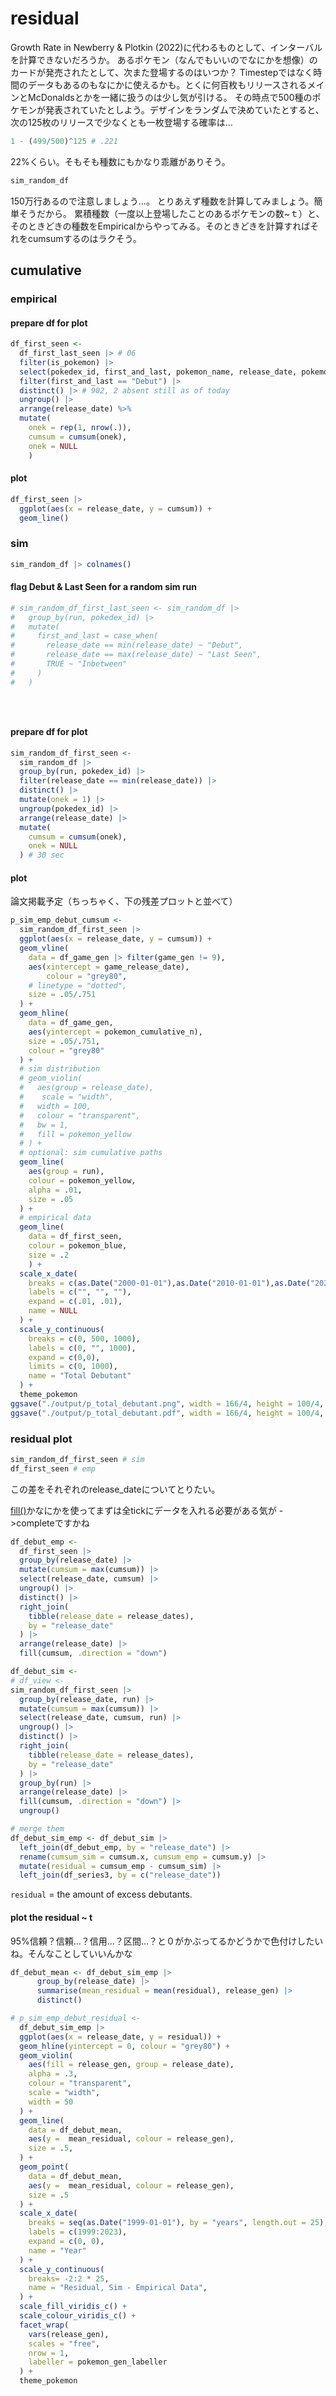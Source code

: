 # residual

Growth Rate in Newberry & Plotkin (2022)に代わるものとして、インターバルを計算できないだろうか。
あるポケモン（なんでもいいのでなにかを想像）のカードが発売されたとして、次また登場するのはいつか？
Timestepではなく時間のデータもあるのもなにかに使えるかも。とくに何百枚もリリースされるメインとMcDonaldsとかを一緒に扱うのは少し気が引ける。
その時点で500種のポケモンが発表されていたとしよう。デザインをランダムで決めていたとすると、次の125枚のリリースで少なくとも一枚登場する確率は…

```r
1 - (499/500)^125 # .221
```
22%くらい。そもそも種数にもかなり乖離がありそう。

```r
sim_random_df 
```
150万行あるので注意しましょう…。
とりあえず種数を計算してみましょう。簡単そうだから。
累積種数（一度以上登場したことのあるポケモンの数~ｔ）と、そのときどきの種数をEmpiricalからやってみる。そのときどきを計算すればそれをcumsumするのはラクそう。

## cumulative

### empirical

#### prepare df for plot

```r
df_first_seen <-
  df_first_last_seen |> # 06
  filter(is_pokemon) |> 
  select(pokedex_id, first_and_last, pokemon_name, release_date, pokemon_gen) |> 
  filter(first_and_last == "Debut") |> 
  distinct() |> # 902, 2 absent still as of today
  ungroup() |> 
  arrange(release_date) %>%
  mutate(
    onek = rep(1, nrow(.)),
    cumsum = cumsum(onek),
    onek = NULL
    )
```

#### plot

```r
df_first_seen |> 
  ggplot(aes(x = release_date, y = cumsum)) +
  geom_line()
```

### sim
```r
sim_random_df |> colnames()
```
#### flag Debut & Last Seen for a random sim run
```r
# sim_random_df_first_last_seen <- sim_random_df |> 
#   group_by(run, pokedex_id) |> 
#   mutate(
#     first_and_last = case_when(
#       release_date == min(release_date) ~ "Debut",
#       release_date == max(release_date) ~ "Last Seen",
#       TRUE ~ "Inbetween"
#     )
#   )


  
```
<!-- TODO: これでrun==1の場合でいいのでoverviewと同じプロットをしないとね(右上 -->

#### prepare df for plot

```r
sim_random_df_first_seen <-
  sim_random_df |> 
  group_by(run, pokedex_id) |> 
  filter(release_date == min(release_date)) |> 
  distinct() |> 
  mutate(onek = 1) |> 
  ungroup(pokedex_id) |> 
  arrange(release_date) |> 
  mutate(
    cumsum = cumsum(onek),
    onek = NULL
  ) # 30 sec
```

#### plot
論文掲載予定（ちっちゃく、下の残差プロットと並べて）
```r
p_sim_emp_debut_cumsum <-
  sim_random_df_first_seen |> 
  ggplot(aes(x = release_date, y = cumsum)) +
  geom_vline(
    data = df_game_gen |> filter(game_gen != 9),
    aes(xintercept = game_release_date),
        colour = "grey80",
    # linetype = "dotted",
    size = .05/.751
  ) +
  geom_hline(
    data = df_game_gen,
    aes(yintercept = pokemon_cumulative_n),
    size = .05/.751,
    colour = "grey80"
  ) +
  # sim distribution
  # geom_violin(
  #   aes(group = release_date),
  #    scale = "width",
  #   width = 100,
  #   colour = "transparent",
  #   bw = 1,
  #   fill = pokemon_yellow
  # ) +
  # optional: sim cumulative paths
  geom_line(
    aes(group = run),
    colour = pokemon_yellow,
    alpha = .01,
    size = .05
  ) +
  # empirical data
  geom_line(
    data = df_first_seen,
    colour = pokemon_blue,
    size = .2
    ) +
  scale_x_date(
    breaks = c(as.Date("2000-01-01"),as.Date("2010-01-01"),as.Date("2020-01-01")),
    labels = c("", "", ""),
    expand = c(.01, .01),
    name = NULL
  ) +
  scale_y_continuous(
    breaks = c(0, 500, 1000),
    labels = c(0, "", 1000),
    expand = c(0,0),
    limits = c(0, 1000),
    name = "Total Debutant"
  ) +
  theme_pokemon
ggsave("./output/p_total_debutant.png", width = 166/4, height = 100/4, unit = "mm", dpi = 1200)
ggsave("./output/p_total_debutant.pdf", width = 166/4, height = 100/4, unit = "mm", dpi = 1200) # pdf renders violin better than svg
```
### residual plot

```r
sim_random_df_first_seen # sim
df_first_seen # emp
```
この差をそれぞれのrelease_dateについてとりたい。

[fill()](https://tidyr.tidyverse.org/reference/fill.html)かなにかを使ってまずは全tickにデータを入れる必要がある気が ->completeですかね

```r
df_debut_emp <-
  df_first_seen |> 
  group_by(release_date) |> 
  mutate(cumsum = max(cumsum)) |> 
  select(release_date, cumsum) |> 
  ungroup() |> 
  distinct() |> 
  right_join(
    tibble(release_date = release_dates),
    by = "release_date"
  ) |> 
  arrange(release_date) |> 
  fill(cumsum, .direction = "down")
```
```r
df_debut_sim <-
# df_view <- 
sim_random_df_first_seen |> 
  group_by(release_date, run) |>
  mutate(cumsum = max(cumsum)) |> 
  select(release_date, cumsum, run) |> 
  ungroup() |> 
  distinct() |> 
  right_join(
    tibble(release_date = release_dates),
    by = "release_date"
  ) |> 
  group_by(run) |> 
  arrange(release_date) |> 
  fill(cumsum, .direction = "down") |> 
  ungroup()

# merge them
df_debut_sim_emp <- df_debut_sim |> 
  left_join(df_debut_emp, by = "release_date") |> 
  rename(cumsum_sim = cumsum.x, cumsum_emp = cumsum.y) |> 
  mutate(residual = cumsum_emp - cumsum_sim) |> 
  left_join(df_series3, by = c("release_date"))

```
`residual` = the amount of excess debutants.

#### plot the residual ~ t
95%信頼？信頼…？信用…？区間…？と０がかぶってるかどうかで色付けしたいね。そんなことしていいんかな

```r
df_debut_mean <- df_debut_sim_emp |> 
      group_by(release_date) |> 
      summarise(mean_residual = mean(residual), release_gen) |>
      distinct()

# p_sim_emp_debut_residual <-
  df_debut_sim_emp |> 
  ggplot(aes(x = release_date, y = residual)) +
  geom_hline(yintercept = 0, colour = "grey80") +
  geom_violin(
    aes(fill = release_gen, group = release_date),
    alpha = .3,
    colour = "transparent",
    scale = "width",
    width = 50
  ) + 
  geom_line(
    data = df_debut_mean,
    aes(y =  mean_residual, colour = release_gen),
    size = .5,
  ) +
  geom_point(
    data = df_debut_mean,
    aes(y =  mean_residual, colour = release_gen),
    size = .5
  ) +
  scale_x_date(
    breaks = seq(as.Date("1999-01-01"), by = "years", length.out = 25),
    labels = c(1999:2023),
    expand = c(0, 0),
    name = "Year"
  ) +
  scale_y_continuous(
    breaks= -2:2 * 25,
    name = "Residual, Sim - Empirical Data",
  ) +
  scale_fill_viridis_c() + 
  scale_colour_viridis_c() +
  facet_wrap(
    vars(release_gen), 
    scales = "free",
    nrow = 1,
    labeller = pokemon_gen_labeller
  ) +
  theme_pokemon

```

